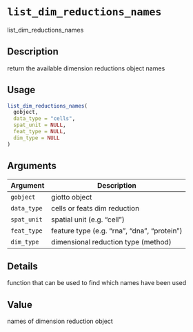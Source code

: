 # `list_dim_reductions_names`

list_dim_reductions_names


## Description

return the available dimension reductions object names


## Usage

```r
list_dim_reductions_names(
  gobject,
  data_type = "cells",
  spat_unit = NULL,
  feat_type = NULL,
  dim_type = NULL
)
```


## Arguments

Argument      |Description
------------- |----------------
`gobject`     |     giotto object
`data_type`     |     cells or feats dim reduction
`spat_unit`     |     spatial unit (e.g. "cell")
`feat_type`     |     feature type (e.g. "rna", "dna", "protein")
`dim_type`     |     dimensional reduction type (method)


## Details

function that can be used to find which names have been used


## Value

names of dimension reduction object


